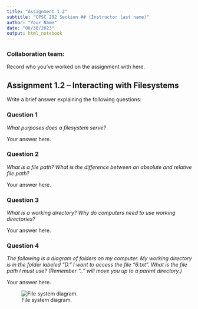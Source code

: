 ```yaml
---
title: "Assignment 1.2"
subtitle: "CPSC 292 Section ## (Instructor last name)"
author: "Your Name"
date: "08/30/2023"
output: html_notebook
---
```


### Collaboration team: 

Record who you've worked on the assignment with here. 


## Assignment 1.2 -- Interacting with Filesystems

Write a brief answer explaining the following questions:

### Question 1

*What purposes does a filesystem serve?*

Your answer here.

### Question 2

*What is a file path? What is the difference between an absolute and relative file path?*

Your answer here.

### Question 3

*What is a working directory? Why do computers need to use working directories?*

Your answer here.

### Question 4

*The following is a diagram of folders on my computer. My working directory is in the folder labeled “D.” I want to access the file “6.txt”. What is the file path I must use? (Remember “..” will move you up to a parent directory.)*

Your answer here.

![File system diagram.](filesys1.png)
